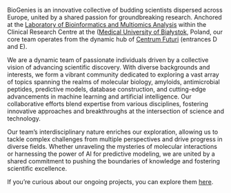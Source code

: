 BioGenies is an innovative collective of budding scientists dispersed across Europe, united by a shared passion for groundbreaking research. Anchored at the [Laboratory of Bioinformatics and Multiomics Analysis]() within the Clinical Research Centre at the ([Medical University of Białystok](https://www.umb.edu.pl/en/index.php), Poland, our core team operates from the dynamic hub of [Centrum Futuri]((https://www.google.com/maps/place//data=!4m2!3m1!1s0x471ffd0030895721:0xa07505c8604cd77e?sa=X&ved=1t:8290&ictx=111)) (entrances D and E).

We are a dynamic team of passionate individuals driven by a collective vision of advancing scientific discovery. With diverse backgrounds and interests, we form a vibrant community dedicated to exploring a vast array of topics spanning the realms of molecular biology, amyloids, antimicrobial peptides, predictive models, database construction, and cutting-edge advancements in machine learning and artificial intelligence. Our collaborative efforts blend expertise from various disciplines, fostering innovative approaches and breakthroughs at the intersection of science and technology.

Our team's interdisciplinary nature enriches our exploration, allowing us to tackle complex challenges from multiple perspectives and drive progress in diverse fields. Whether unraveling the mysteries of molecular interactions or harnessing the power of AI for predictive modeling, we are united by a shared commitment to pushing the boundaries of knowledge and fostering scientific excellence.

If you're curious about our ongoing projects, you can explore them [here](projects.qmd).

<!-- map of collaborators + parse them from bib file? -->
